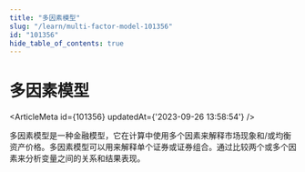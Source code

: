 ```yaml
---
title: "多因素模型"
slug: "/learn/multi-factor-model-101356"
id: "101356"
hide_table_of_contents: true
---
```



# 多因素模型

<ArticleMeta id={101356} updatedAt={'2023-09-26 13:58:54'} />
<div className='border-solid border-b border-t-0 my-4 border-[var(--ifm-color-gray-300)]' />

多因素模型是一种金融模型，它在计算中使用多个因素来解释市场现象和/或均衡资产价格。多因素模型可以用来解释单个证券或证券组合。通过比较两个或多个因素来分析变量之间的关系和结果表现。
